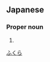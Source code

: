 ==Japanese==
{{ja-kanjitab|福|良}}

===Proper noun===
{{ja-pos|proper|ふくら}}

# {{surname|lang=ja}}

[[Category:Japanese surnames|ふくら]]